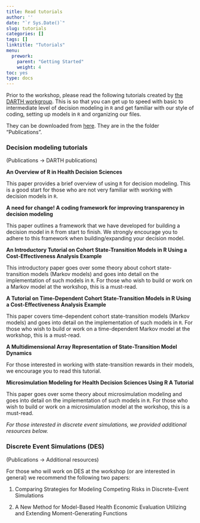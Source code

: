 ```yaml
---
title: Read tutorials
author: ''
date: "`r Sys.Date()`"
slug: tutorials
categories: []
tags: []
linktitle: "Tutorials"
menu:
  prework:
    parent: "Getting Started"
    weight: 4
toc: yes
type: docs
---
```


Prior to the workshop, please read the following tutorials created by [the DARTH workgroup](http://darthworkgroup.com/). This is so that you can get up to speed with basic to intermediate level of decision modeling in `R` and get familiar with our style of coding, setting up models in `R` and organizing our files. 

They can be downloaded from [here](https://github.com/DARTH-git/2024-DARTH-Advanced-Workshop). They are in the the folder "Publications".

### Decision modeling tutorials

(Publications -> DARTH publications)

**An Overview of R in Health Decision Sciences**

This paper provides a brief overview of using `R` for decision modeling. This is a good start for those who are not very familiar with working with decision models in `R`. 

**A need for change! A coding framework for improving transparency in decision modeling**

This paper outlines a framework that we have developed for building a decision model in `R` from start to finish. We strongly encourage you to adhere to this framework when building/expanding your decision model. 

**An Introductory Tutorial on Cohort State-Transition Models in R Using a Cost-Effectiveness Analysis Example**

This introductory paper goes over some theory about cohort state-transition models (Markov models) and goes into detail on the implementation of such models in `R`. For those who wish to build or work on a Markov model at the workshop, this is a must-read. 

**A Tutorial on Time-Dependent Cohort State-Transition Models in R Using a Cost-Effectiveness Analysis Example**

This paper covers time-dependent cohort state-transition models (Markov models) and goes into detail on the implementation of such models in `R`. For those who wish to build or work on a time-dependent Markov model at the workshop, this is a must-read. 

**A Multidimensional Array Representation of State-Transition Model Dynamics**

For those interested in working with state-transition rewards in their models, we encourage you to read this tutorial.

**Microsimulation Modeling for Health Decision Sciences Using R A Tutorial**

This paper goes over some theory about microsimulation modeling and goes into detail on the implementation of such models in `R`. For those who wish to build or work on a microsimulation model at the workshop, this is a must-read. 

*For those interested in discrete event simulations, we provided additional resources below.*

### Discrete Event Simulations (DES)

(Publications -> Additional resources)

For those who will work on DES at the workshop (or are interested in general) we recommend the following two papers:

1. Comparing Strategies for Modeling Competing Risks in Discrete-Event Simulations

2. A New Method for Model-Based Health Economic Evaluation Utilizing and Extending Moment-Generating Functions

